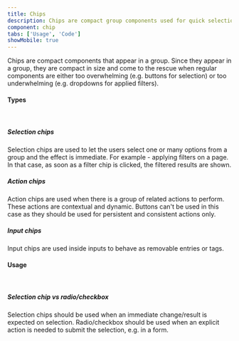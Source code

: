 ```yaml
---
title: Chips
description: Chips are compact group components used for quick selection, actions, and filtering.
component: chip
tabs: ['Usage', 'Code']
showMobile: true
---
```


Chips are compact components that appear in a group. Since they appear in a group, they are compact in size and come to the rescue when regular components are either too overwhelming (e.g. buttons for selection) or too underwhelming (e.g. dropdowns for applied filters).
<br/>

#### Types
<br/>

##### Selection chips
Selection chips are used to let the users select one or many options from a group and the effect is immediate. For example - applying filters on a page. In that case, as soon as a filter chip is clicked, the filtered results are shown.
<Preview name="chip-selection" />
<br/>

##### Action chips
Action chips are used when there is a group of related actions to perform. These actions are contextual and dynamic. Buttons can't be used in this case as they should be used for persistent and consistent actions only.
<Preview name="chip-selection" />
<br/>

##### Input chips
Input chips are used inside inputs to behave as removable entries or tags.
<Preview name="chip-selection" />
<br/>

#### Usage
<br/>

##### Selection chip vs radio/checkbox
Selection chips should be used when an immediate change/result is expected on selection. Radio/checkbox should be used when an explicit action is needed to submit the selection, e.g. in a form.
